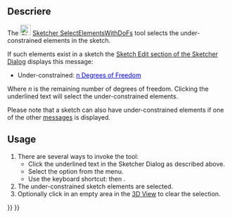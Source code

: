 <languages/>

{{Docnav
|[[Sketcher_JoinCurves|Join Curves]]
|[[Sketcher_SelectConstraints|Select Associated Constraints]]
|[[Sketcher_Workbench|Sketcher]]
|IconL=Sketcher_JoinCurves.svg
|IconR=Sketcher_SelectConstraints.svg‎
|IconC=Workbench_Sketcher.svg
}}

<div class="mw-translate-fuzzy">
{{GuiCommand/ro
|Name/ro=Sketcher Select solver DoFs
|Icon=Sketcher SelectElementsWithDoFs.svg
|MenuLocation=Sketch → Instrumente pentru schiţe → Select solver DoFs
|Workbenches=[[Sketcher Workbench/ro|Sketcher]]
|Version=0.18
}}
</div>

<span id="Description"></span>
==Descriere==

The [[Image:Sketcher_SelectElementsWithDoFs.svg|24px]] [[Sketcher_SelectElementsWithDoFs|Sketcher SelectElementsWithDoFs]] tool selects the under-constrained elements in the sketch.

If such elements exist in a sketch the [[Sketcher_Dialog#Sketch_Edit|Sketch Edit section of the Sketcher Dialog]] displays this message:
* Under-constrained: <span style="color:blue;text-decoration:underline;">n Degrees of Freedom</span>
Where ''n'' is the remaining number of degrees of freedom. Clicking the underlined text will select the under-constrained elements.

Please note that a sketch can also have under-constrained elements if one of the other [[Sketcher_Dialog#Sketch_Edit|messages]] is displayed.

==Usage==

# There are several ways to invoke the tool:
#* Click the underlined text in the Sketcher Dialog as described above.
#* Select the {{MenuCommand|Sketch → Visual Helpers → [[Image:Sketcher_SelectElementsWithDoFs.svg|16px]] Select Under-Constrained Elements}} option from the menu.
#* Use the keyboard shortcut: {{KEY|Z}} then {{KEY|F}}.
# The under-constrained sketch elements are selected.
# Optionally click in an empty area in the [[3D_View|3D View]] to clear the selection.


{{Docnav
|[[Sketcher_JoinCurves|Join Curves]]
|[[Sketcher_SelectConstraints|Select Associated Constraints]]
|[[Sketcher_Workbench|Sketcher]]
|IconL=Sketcher_JoinCurves.svg
|IconR=Sketcher_SelectConstraints.svg‎
|IconC=Workbench_Sketcher.svg
}}

{{Sketcher_Tools_navi{{#translation:}}}}
{{Userdocnavi{{#translation:}}}}